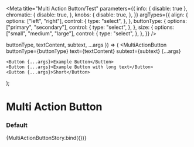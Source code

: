 

<Meta
  title="Multi Action Button/Test"
  parameters={{
    info: { disable: true },
    chromatic: {
      disable: true,
    },
    knobs: {
      disable: true,
    },
  }}
  argTypes={{
    align: {
      options: ["left", "right"],
      control: {
        type: "select",
      },
    },
    buttonType: {
      options: ["primary", "secondary"],
      control: {
        type: "select",
      },
    },
    size: {
      options: ["small", "medium", "large"],
      control: {
        type: "select",
      },
    },
  }}
/>

  buttonType,
  textContent,
  subtext,
  ...args
}) => (
  <MultiActionButton
    buttonType={buttonType}
    text={textContent}
    subtext={subtext}
    {...args}
  >
    <Button {...args}>Example Button</Button>
    <Button {...args}>Example Button with long text</Button>
    <Button {...args}>Short</Button>
  </MultiActionButton>
);

# Multi Action Button

### Default

<Preview>
  <Story
    name="default"
    args={{
      align: "left",
      buttonType: Button.defaultProps.as,
      size: Button.defaultProps.size,
      subtext: Button.defaultProps.subtext,
      text: "Example Multi Action Button",
    }}
  >
    {MultiActionButtonStory.bind({})}
  </Story>
</Preview>
